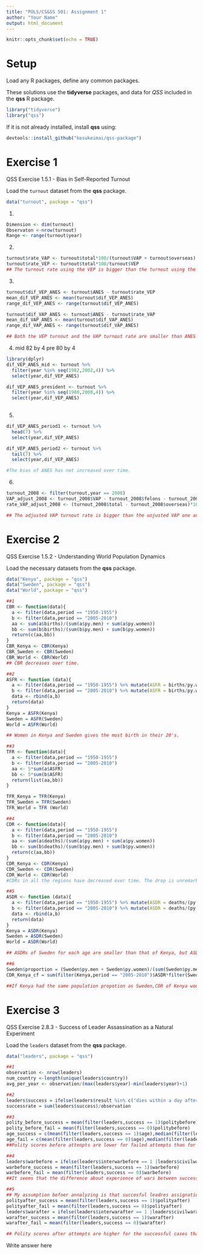 ```yaml
---
title: "POLS/CS&SS 501: Assignment 1"
author: "Your Name"
output: html_document
---
```


<!-- knitr options -->
```r
knitr::opts_chunk$set(echo = TRUE)
```

# Setup


Load any R packages, define any common packages.

These solutions use the **tidyverse** packages, and data for *QSS* included in the
**qss** R package.
<!-- message=FALSE suppresses the verbose messages printed when some packages are loaded -->
```r
library("tidyverse")
library("qss")
```

If it is not already installed, install **qss** using:
```r
devtools::install_github("kosukeimai/qss-package")
```


# Exercise 1

QSS Exercise 1.5.1 - Bias in Self-Reported Turnout

Load the `turnout` dataset from the **qss** package.
```r
data("turnout", package = "qss")
```
1.
```r
Dimension <- dim(turnout)
Observaton <-nrow(turnout)
Range <- range(turnout$year)
```
2.
```r
turnout$rate_VAP <- turnout$total*100/(turnout$VAP + turnout$overseas)
turnout$rate_VEP <- turnout$total*100/turnout$VEP
## The turnout rate using the VEP is bigger than the turnout using the VAP
```

3.
```r
turnout$dif_VEP_ANES <- turnout$ANES - turnout$rate_VEP
mean_dif_VEP_ANES <- mean(turnout$dif_VEP_ANES)
range_dif_VEP_ANES <- range(turnout$dif_VEP_ANES)

turnout$dif_VAP_ANES <- turnout$ANES - turnout$rate_VAP
mean_dif_VAP_ANES <- mean(turnout$dif_VAP_ANES)
range_dif_VAP_ANES <- range(turnout$dif_VAP_ANES)

## Both the VEP turnout and the VAP turnout rate are smaller than ANES one. The differece of the VAP turnout rate with the ANES one is bigger than that of VEP.

```
4.
mid 82 by 4 
pre 80 by 4
```r
library(dplyr)
dif_VEP_ANES_mid <- turnout %>% 
  filter(year %in% seq(1982,2002,4)) %>%
  select(year,dif_VEP_ANES)

dif_VEP_ANES_president <- turnout %>% 
  filter(year %in% seq(1980,2008,4)) %>%
  select(year,dif_VEP_ANES)
  
```
5.
```r
dif_VEP_ANES_period1 <- turnout %>%
  head(7) %>%
  select(year,dif_VEP_ANES)

dif_VEP_ANES_period2 <- turnout %>%
  tail(7) %>%
  select(year,dif_VEP_ANES)

#The bias of ANES has not increased over time.
```

6.
```r
turnout_2008 <- filter(turnout,year == 2008)
VAP_adjust_2008 <- turnout_2008$VAP - turnout_2008$felons - turnout_2008$osvoters - turnout_2008$noncit
rate_VAP_adjust_2008 <- (turnout_2008$total - turnout_2008$overseas)*100/VAP_adjust_2008

## The adjusted VAP turnout rate is bigger than the unjusted VAP one and a bit smaller than the VEP one. The adjustment makes VAP closer to ANES turnout rate.
```



# Exercise 2

QSS Exercise 1.5.2 - Understanding World Population Dynamics

Load the necessary datasets from the **qss** package.
```r
data("Kenya", package = "qss")
data("Sweden", package = "qss")
data("World", package = "qss")

##1
CBR <- function(data){
  a <- filter(data,period == "1950-1955")
  b <- filter(data,period == "2005-2010")
  aa <- sum(a$births)/(sum(a$py.men) + sum(a$py.women))
  bb <- sum(b$births)/(sum(b$py.men) + sum(b$py.women))
  return(c(aa,bb))
}
CBR_Kenya <- CBR(Kenya)
CBR_Sweden <- CBR(Sweden)
CBR_World <- CBR(World)
## CBR decreases over time.

##2
ASFR <- function (data){
  a <- filter(data,period == "1950-1955") %>% mutate(ASFR = births/py.women)
  b <- filter(data,period == "2005-2010") %>% mutate(ASFR = births/py.women)
  data <- rbind(a,b)
  return(data)
}
Kenya = ASFR(Kenya)
Sweden = ASFR(Sweden)
World = ASFR(World)

## Women in Kenya and Sweden gives the most birth in their 20's.

##3
TFR <- function(data){
  a <- filter(data,period == "1950-1955")
  b <- filter(data,period == "2005-2010")
  aa <- 5*sum(a$ASFR)
  bb <- 5*sum(b$ASFR)
  return(list(aa,bb))
}

TFR_Kenya = TFR(Kenya)
TFR_Sweden = TFR(Sweden)
TFR_World = TFR (World)

##4
CDR <- function(data){
  a <- filter(data,period == "1950-1955")
  b <- filter(data,period == "2005-2010")
  aa <- sum(a$deaths)/(sum(a$py.men) + sum(a$py.women))
  bb <- sum(b$deaths)/(sum(b$py.men) + sum(b$py.women))
  return(c(aa,bb))
}
CDR_Kenya <- CDR(Kenya)
CDR_Sweden <- CDR(Sweden)
CDR_World <- CDR(World)
#CDRs in all the regions have decreased over time. The drop is unremarkable im particular in Kenya compared with Sweden.

##5
ASDR <- function (data){
  a <- filter(data,period == "1950-1955") %>% mutate(ASDR = deaths/(py.women + py.men))
  b <- filter(data,period == "2005-2010") %>% mutate(ASDR = deaths/(py.women + py.men))
  data <- rbind(a,b)
  return(data)
}
Kenya = ASDR(Kenya)
Sweden = ASDR(Sweden)
World = ASDR(World)

## ASDRs of Sweden for each age are smaller than that of Kenya, but ASDRs of Sweden for the old is bigger than that of Kenya for the young.

##6
Sweden$proportion = (Sweden$py.men + Sweden$py.women)/(sum(Sweden$py.men) +sum(Sweden$py.women))
CDR_Kenya_cf = sum(filter(Kenya,period == "2005-2010")$ASDR*filter(Sweden, period == "2005-2010")$proportion)

##If Kenya had the same population propotion as Sweden,CDR of Kenya would be significantly bigger than that of Sweden.
```



# Exercise 3

QSS Exercise 2.8.3 - Success of Leader Assassination as a Natural Experiment

Load the `leaders` dataset from the **qss** package.
```r
data("leaders", package = "qss")

##1
observation <- nrow(leaders)
num_country <-length(unique(leaders$country))
avg_per_year <- observation/(max(leaders$year)-min(leaders$year)+1)

##2
leaders$success = ifelse(leaders$result %in% c("dies within a day after the attack","dies between a day and a week","dies, timing unknown","dies between a week and a month"), 1, 0)
successrate = sum(leaders$success)/observation

##3
polity_before_success = mean(filter(leaders,success == 1)$politybefore)
polity_before_fail = mean(filter(leaders,success == 0)$politybefore)
age_success = c(mean(filter(leaders,success == 1)$age),median(filter(leaders,success == 1)$age))
age_fail = c(mean(filter(leaders,success == 0)$age),median(filter(leaders,success == 0)$age))
##Polity scores before attenpts are lower for failed attempts than for successful ones.Also,the age of leaders tend to be smaller for failed attempts than for successful ones. These significant differences can imply the success of assignations is not determined randomly.

##4
leaders$warbefore = ifelse(leaders$interwarbefore == 1 |leaders$civilwarbefore ==1, 1, 0)
warbefore_success = mean(filter(leaders,success == 1)$warbefore)
warbefore_fail = mean(filter(leaders,success == 0)$warbefore)
##It seems that the difference about experience of wars between successful attempts and failed ones is not significant.

##5
## My assumption befoer annalyzing is that succesful leadres assignations do not cause democratization but lead to wars.
polityafter_success = mean(filter(leaders,success == 1)$polityafter)
polityafter_fail = mean(filter(leaders,success == 0)$polityafter)
leaders$warafter = ifelse(leaders$interwarafter == 1 |leaders$civilwarafter ==1, 1, 0)
warafter_success = mean(filter(leaders,success == 1)$warafter)
warafter_fail = mean(filter(leaders,success == 0)$warafter)

## Polity scores after attempts are higher for the successful cases than for the failed ones.Also,wars less often happen after successful attempts than after failed attempts. Thus,contrary to my assumption, successful leader assignations can cause democratization and would not lead to wars compared with failed ones.  
```

Write answer here
